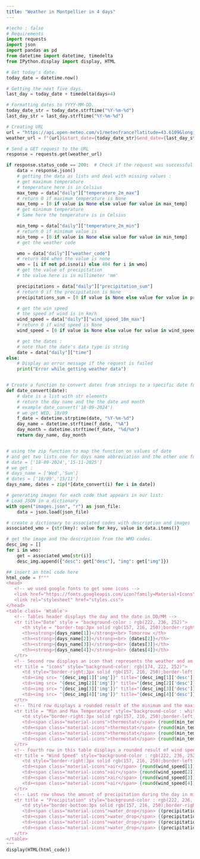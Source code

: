 ```yaml
---
title: "Weather in Montpellier in 4 days"
---
```


```python
#|echo : false
# Requirements
import requests
import json
import pandas as pd
from datetime import datetime, timedelta
from IPython.display import display, HTML

# Get today's date.
today_date = datetime.now()

# Getting the next five days.
last_day = today_date + timedelta(days=4)

# Formatting dates to YYYY-MM-DD.
today_date_str = today_date.strftime("%Y-%m-%d")
last_day_str = last_day.strftime("%Y-%m-%d")

# Creating URL
url = "https://api.open-meteo.com/v1/meteofrance?latitude=43.6109&longitude=3.8763&daily=weather_code,temperature_2m_max,temperature_2m_min,precipitation_sum,wind_speed_10m_max&timezone=auto"
weather_url = f"{url}&start_date={today_date_str}&end_date={last_day_str}"

# Send a GET request to the URL
response = requests.get(weather_url)

if response.status_code == 200:  # Check if the request was successful
    data = response.json()
    # getting the data as lists and deal with missing values :
    # get maximum temperature
    # temperature here is in Celsius
    max_temp = data["daily"]["temperature_2m_max"]
    # return 0 if maximum temperature is None
    max_temp = [0 if value is None else value for value in max_temp]
    # get minimum temperature
    # Same here the temperature is in Celsius

    min_temp = data["daily"]["temperature_2m_min"]
    # return 0 if minimum value is
    min_temp = [0 if value is None else value for value in min_temp]
    # get the weather code

    wmo = data["daily"]["weather_code"]
    # return 404 when the value is none
    wmo = [i if not pd.isna(i) else 404 for i in wmo]
    # get the value of precipitation
    # the value here is in millimeter 'mm'

    precipitations = data["daily"]["precipitation_sum"]
    # return 0 if the precipitation is None
    precipitations_sum = [0 if value is None else value for value in precipitations]

    # get the win speed
    # the speed of wind is in km/h
    wind_speed = data["daily"]["wind_speed_10m_max"]
    # return 0 if wind speed is None
    wind_speed = [0 if value is None else value for value in wind_speed]

    # get the dates :
    # note that the date's data type is string
    date = data["daily"]["time"]
else:
    # Display an error message if the request is failed
    print("Error while getting weather data")


# Create a function to convert dates from strings to a specific date format.
def date_convert(date):
    # date is a list with str elements
    # return the day name and the the date and month
    # example date_convert('18-09-2024')
    # we get WED, 18/09
    f_date = datetime.strptime(date, "%Y-%m-%d")
    day_name = datetime.strftime(f_date, "%A")
    day_month = datetime.strftime(f_date, "%d/%m")
    return day_name, day_month


# using the zip function to map the function on values of date
# and get two lists one for days name abbreviation and the other one for the date in MM/DD format for example :
# date = ['18-09-2024','15-11-2025']
# we get :
# days_name = ['Wed','Sun']
# dates = ['18/09','15/11']
days_name, dates = zip(*[date_convert(i) for i in date])

# generating images for each code that appears in our list:
# Load JSON in a dictionary
with open("images.json", "r") as json_file:
    data = json.load(json_file)

# create a dictionary to associated codes with description and images
associated_wmo = {str(key): value for key, value in data.items()}

# get the image and the description from the WMO codes.
desc_img = []
for i in wmo:
    get = associated_wmo[str(i)]
    desc_img.append({"desc": get["desc"], "img": get["img"]})

## insert an html code here 
html_code = f"""
<head>
   <!-- we used google fonts to get some icons -->
   <link href="https://fonts.googleapis.com/icon?family=Material+Icons"link rel="stylesheet">
   <link rel="stylesheet" href="styles.css">
</head>
<table class= 'Wtable'>
   <!-- Tables header displays the day and the date in DD/MM -->
   <tr title="Date" style = "background-color : rgb(222, 236, 252)">
      <th style = "border-top:3px solid rgb(157, 216, 250);border-right:3px solid rgb(157, 216, 250);border-left:3px solid rgb(157, 216, 250)"><strong>{days_name[0]}</strong><br> Today </th>
      <th><strong>{days_name[1]}</strong><br> Tomorrow </th>
      <th><strong>{days_name[2]}</strong><br> {dates[2]}</th>
      <th><strong>{days_name[3]}</strong><br> {dates[3]}</th>
      <th><strong>{days_name[4]}</strong><br> {dates[4]}</th>
   </tr>
   <!-- Second row displays an icon that represents the weather and an associated description  -->
   <tr title = "icons" style="background-color: rgb(174, 222, 252)">
      <td style="border-right:3px solid rgb(157, 216, 250);border-left:3px solid rgb(157, 216, 250)"><img src= "{desc_img[0]['img']}" title="{desc_img[0]['desc']}"><strong>{desc_img[0]['desc']}</strong></td>
      <td><img src= "{desc_img[1]['img']}" title="{desc_img[1]['desc']}"><strong>{desc_img[1]['desc']}</strong></td>
      <td><img src= "{desc_img[2]['img']}" title="{desc_img[2]['desc']}"><strong>{desc_img[2]['desc']}</strong></td>
      <td><img src= "{desc_img[3]['img']}" title="{desc_img[3]['desc']}"><strong>{desc_img[3]['desc']}</strong></td>
      <td><img src= "{desc_img[4]['img']}" title="{desc_img[4]['desc']}"><strong>{desc_img[4]['desc']}</strong></td>
   </tr>
   <!-- Third row displays a rounded result of the minimum and the maximum temperature during the day in Celsius-->
   <tr title = "Min and Max Temperature" style="background-color : white">
      <td style="border-right:3px solid rgb(157, 216, 250);border-left:3px solid rgb(157, 216, 250)"><span class="material-icons">thermostat</span> {round(min_temp[0])}°C - {round(max_temp[0])}°C </td>
      <td><span class="material-icons">thermostat</span> {round(min_temp[1])}°C - {round(max_temp[1])}°C </td>
      <td><span class="material-icons">thermostat</span> {round(min_temp[2])}°C - {round(max_temp[2])}°C </td>
      <td><span class="material-icons">thermostat</span> {round(min_temp[3])}°C - {round(max_temp[3])}°C </td>
      <td><span class="material-icons">thermostat</span> {round(min_temp[4])}°C - {round(max_temp[4])}°C </td>
   </tr>
   <!-- Fourth row in this table displays a rounded result of wind speed during the day in Km/h  -->
   <tr title = "Wind Speed" style="background-color : rgb(222, 236, 252)">
      <td style="border-right:3px solid rgb(157, 216, 250);border-left:3px solid rgb(157, 216, 250)"><span class="material-icons">air</span> {round(wind_speed[0])} Km/h</td>
      <td><span class="material-icons">air</span> {round(wind_speed[1])} Km/h</td>
      <td><span class="material-icons">air</span> {round(wind_speed[2])} Km/h</td>
      <td><span class="material-icons">air</span> {round(wind_speed[3])} Km/h</td>
      <td><span class="material-icons">air</span> {round(wind_speed[4])} Km/h</td>
   </tr>
   <!-- Last row shows the amount of precipitation during the day in millimeter  -->
   <tr title = "Precipitation" style="background-color : rgb(222, 236, 252)">
      <td style="border-bottom:3px solid rgb(157, 216, 250);border-right:3px solid rgb(157, 216, 250);border-left:3px solid rgb(157, 216, 250)"><span class="material-icons">water_drop</span> {round(precipitations_sum[0])} mm</td>
      <td><span class="material-icons">water_drop</span> {(precipitations_sum[1])} mm</td>
      <td><span class="material-icons">water_drop</span> {(precipitations_sum[2])} mm</td>
      <td><span class="material-icons">water_drop</span> {(precipitations_sum[3])} mm</td>
      <td><span class="material-icons">water_drop</span> {(precipitations_sum[4])} mm</td>
   </tr>
</table>
"""
display(HTML(html_code))
```



